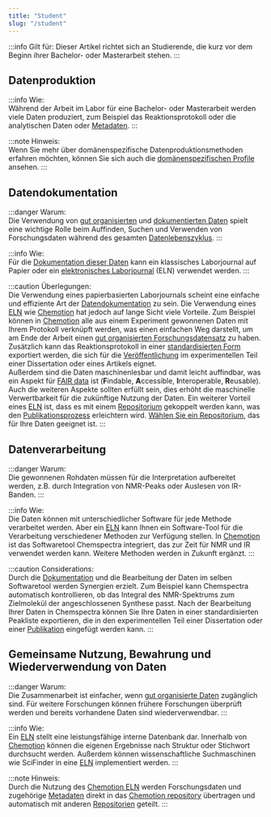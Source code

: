 ```yaml
---
title: "Student"
slug: "/student"
---
```


:::info Gilt für:
Dieser Artikel richtet sich an Studierende, die kurz vor dem Beginn ihrer Bachelor- oder Masterarbeit stehen.
:::


## Datenproduktion

:::info Wie:           
Während der Arbeit im Labor für eine Bachelor- oder Masterarbeit werden viele Daten produziert, zum Beispiel das Reaktionsprotokoll oder die analytischen Daten oder [Metadaten](/docs/metadata).
:::

:::note Hinweis:        
Wenn Sie mehr über domänenspezifische Datenproduktionsmethoden erfahren möchten, können Sie sich auch die [domänenspezifischen Profile](/docs/domain_guide) ansehen.
:::

## Datendokumentation

:::danger Warum:       
Die Verwendung von [gut organisierten](/docs/data_organisation) und [dokumentierten Daten](/docs/data_documentation) spielt eine wichtige Rolle beim Auffinden, Suchen und Verwenden von Forschungsdaten während des gesamten [Datenlebenszyklus](/docs/data_life_cycle).
:::

:::info Wie:         
Für die [Dokumentation dieser Daten](/docs/data_documentation) kann ein klassisches Laborjournal auf Papier oder ein [elektronisches Laborjournal](/docs/eln) (ELN) verwendet werden.
:::

:::caution Überlegungen:              
Die Verwendung eines papierbasierten Laborjournals scheint eine einfache und effiziente Art der [Datendokumentation](/docs/data_documentation) zu sein. Die Verwendung eines [ELN](/docs/eln) wie [Chemotion](https://www.chemotion.net/chemotionsaurus/index.html) hat jedoch auf lange Sicht viele Vorteile. Zum Beispiel können in [Chemotion](https://www.chemotion.net/chemotionsaurus/index.html) alle aus einem Experiment gewonnenen Daten mit Ihrem Protokoll verknüpft werden, was einen einfachen Weg darstellt, um am Ende der Arbeit einen [gut organisierten Forschungsdatensatz](/docs/data_organisation) zu haben. Zusätzlich kann das Reaktionsprotokoll in einer [standardisierten Form](/docs/format_standards) exportiert werden, die sich für die [Veröffentlichung](/docs/data_publication) im experimentellen Teil einer Dissertation oder eines Artikels eignet. <br/> Außerdem sind die Daten maschinenlesbar und damit leicht auffindbar, was ein Aspekt für [FAIR data](/docs/fair) ist (**F**indable, **A**ccessible, **I**nteroperable, **R**eusable). Auch die weiteren Aspekte sollten erfüllt sein, dies erhöht die maschinelle Verwertbarkeit für die zukünftige Nutzung der Daten. Ein weiterer Vorteil eines [ELN](/docs/eln) ist, dass es mit einem [Repositorium](/docs/repositories) gekoppelt werden kann, was den [Publikationsprozess](/docs/data_publication) erleichtern wird. [Wählen Sie ein Repositorium](/docs/choose_repository), das für Ihre Daten geeignet ist.
:::


## Datenverarbeitung

:::danger Warum:          
Die gewonnenen Rohdaten müssen für die Interpretation aufbereitet werden, z.B. durch Integration von NMR-Peaks oder Auslesen von IR-Banden.
:::

:::info Wie:          
Die Daten können mit unterschiedlicher Software für jede Methode verarbeitet werden. Aber ein [ELN](/docs/eln) kann Ihnen ein Software-Tool für die Verarbeitung verschiedener Methoden zur Verfügung stellen. In [Chemotion](https://www.chemotion.net/chemotionsaurus/index.html) ist das Softwaretool Chemspectra integriert, das zur Zeit für NMR und IR verwendet werden kann. Weitere Methoden werden in Zukunft ergänzt.
:::

:::caution Considerations:         
Durch die [Dokumentation](/docs/data_documentation) und die Bearbeitung der Daten im selben Softwaretool werden Synergien erzielt. Zum Beispiel kann Chemspectra automatisch kontrollieren, ob das Integral des NMR-Spektrums zum Zielmolekül der angeschlossenen Synthese passt. Nach der Bearbeitung Ihrer Daten in Chemspectra können Sie Ihre Daten in einer standardisierten Peakliste exportieren, die in den experimentellen Teil einer Dissertation oder einer [Publikation](/docs/data_publication) eingefügt werden kann.
:::


## Gemeinsame Nutzung, Bewahrung und Wiederverwendung von Daten

:::danger Warum:      
Die Zusammenarbeit ist einfacher, wenn [gut organisierte Daten](/docs/data_organisation) zugänglich sind. Für weitere Forschungen können frühere Forschungen überprüft werden und bereits vorhandene Daten sind wiederverwendbar.
:::

:::info Wie:          
Ein [ELN](/docs/eln) stellt eine leistungsfähige interne Datenbank dar. Innerhalb von [Chemotion](https://www.chemotion.net/chemotionsaurus/index.html) können die eigenen Ergebnisse nach Struktur oder Stichwort durchsucht werden. Außerdem können wissenschaftliche Suchmaschinen wie SciFinder in eine [ELN](/docs/eln) implementiert werden. 
:::

:::note Hinweis:        
Durch die Nutzung des [Chemotion ELN](https://www.chemotion.net/chemotionsaurus/index.html) werden Forschungsdaten und zugehörige [Metadaten](/docs/metadata) direkt in das [Chemotion repository](https://www.chemotion-repository.net/welcome) übertragen und automatisch mit anderen [Repositorien](https://www.re3data.org/) geteilt.
:::
